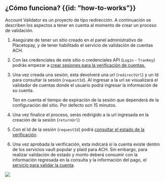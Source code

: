 <MissingTranslationBanner />

## ¿Cómo funciona? {{id: "how-to-works"}}

Account Validator es un proyecto de tipo redirección. A continuación se describen los aspectos a tener en cuenta al momento de crear un proceso de validación.

1. Asegúrate de tener un sitio creado en el panel administrativo de Placetopay, y de tener habilitado el servicio de validación de cuentas ACH.
2. Con las credenciales de este sitio o credenciales API (`Login` - `TranKey`) podrás empezar a [crear sesiones para la verificación de cuentas.](/account-validator/api/session)
3. Una vez creada una sesión, esta devolverá una url (`redirectUrl`) y un Id para consultar la sesión (`requestId`). Al ingresar a la url se visualizará el validador de cuentas donde el usuario podrá ingresar la información de su cuenta.

    <Note>
      Ten en cuenta el tiempo de expiración de la sesión que dependerá de la configuración del sitio. Por defecto son 15 minutos.
    </Note>

1. Una vez finalice el proceso, serás redirigido a la url ingresada en la creación de la sesión (`returnUrl`)
2. Con el Id de la sesión (`requestId`) podrá [consultar el estado de la verificación](/account-validator/api/session).
3. Una vez aprobada la verificación, esta indicará si la cuenta existe dentro de los servicios vault popular y plaid para ACH. Sin embargo, para realizar validación de estado y monto deberá consumir con la información regresada en la consulta y la información del pago, el [servicio para validar la cuenta](/account-validator/api/validate-existing-account).

<img src="/Account_validator/account_validator1.png"/>
